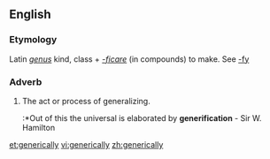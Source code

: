 ==English==

===Etymology===
Latin ''[[genus]]'' kind, class + ''[[-ficare]]'' (in compounds) to make. See [[-fy]]
===Adverb===
{{en-adv}}

#The act or process of generalizing.
#:*Out of this the universal is elaborated by '''generification''' - Sir W. Hamilton

[[et:generically]]
[[vi:generically]]
[[zh:generically]]